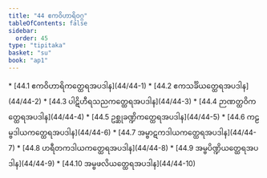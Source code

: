```yaml
---
title: "44 ဧကဝိဟာရိဝဂ္ဂ"
tableOfContents: false
sidebar:
  order: 45
type: "tipitaka"
basket: "su"
book: "ap1"
---
```



<DynamicBreadcrumb />



<TableOfContents book="ap1" section="44">
* [44.1 ဧကဝိဟာရိကတ္ထေရအပဒါန](44/44-1)
* [44.2 ဧကသင်္ခိယတ္ထေရအပဒါန](44/44-2)
* [44.3 ပါဋိဟီရသညကတ္ထေရအပဒါန](44/44-3)
* [44.4 ဉာဏတ္ထဝိကတ္ထေရအပဒါန](44/44-4)
* [44.5 ဥစ္ဆုခဏ္ဍိကတ္ထေရအပဒါန](44/44-5)
* [44.6 ကဠမ္ဗဒါယကတ္ထေရအပဒါန](44/44-6)
* [44.7 အမ္ဗာဋကဒါယကတ္ထေရအပဒါန](44/44-7)
* [44.8 ဟရီတကဒါယကတ္ထေရအပဒါန](44/44-8)
* [44.9 အမ္ဗပိဏ္ဍိယတ္ထေရအပဒါန](44/44-9)
* [44.10 အမ္ဗဖလိယတ္ထေရအပဒါန](44/44-10)
</TableOfContents>